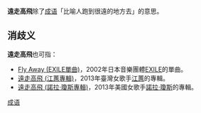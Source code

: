 '''遠走高飛'''除了[[成语|成语]]「比喻人跑到很遠的地方去」的意思。
{{Quote|汝獨不欲修之，甯能高飛遠走，不在人間邪？|[[范晔_(刘宋)|范晔]]|[[後漢書|後漢書]]}}

== 消歧义 ==
'''遠走高飛'''也可指：
* [[Fly_Away_(EXILE單曲)|Fly Away (EXILE單曲)]]，2002年日本音樂團體[[EXILE|EXILE]]的單曲。
* [[遠走高飛_(江蕙專輯)|遠走高飛 (江蕙專輯)]]，2013年臺灣女歌手[[江蕙|江蕙]]的專輯。
* [[遠走高飛_(諾拉·瓊斯專輯)|遠走高飛 (諾拉·瓊斯專輯)]]，2013年美國女歌手[[諾拉·瓊斯|諾拉·瓊斯]]的專輯。

[[category:成语|成语]]
{{disambig|Cat=四字作品消歧义}}